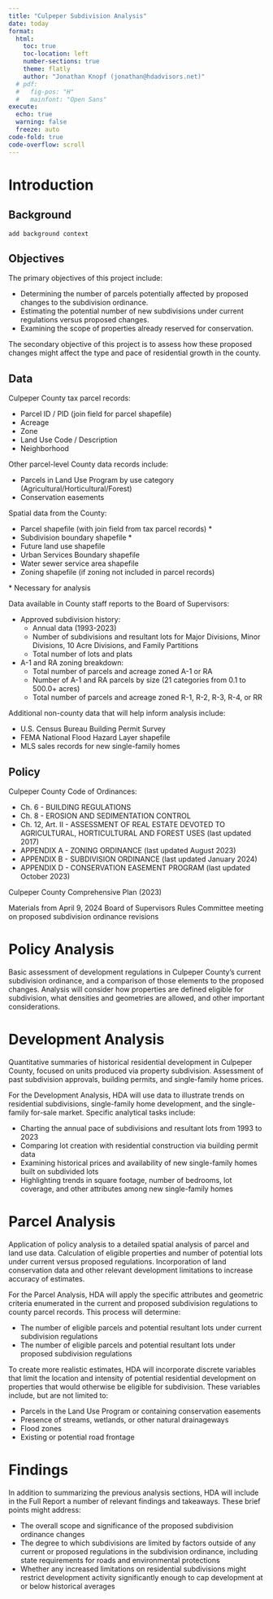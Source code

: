 ```yaml
---
title: "Culpeper Subdivision Analysis"
date: today
format:
  html:
    toc: true
    toc-location: left
    number-sections: true
    theme: flatly
    author: "Jonathan Knopf (jonathan@hdadvisors.net)"
  # pdf:
  #   fig-pos: "H"
  #   mainfont: "Open Sans"
execute: 
  echo: true
  warning: false
  freeze: auto
code-fold: true
code-overflow: scroll
---
```


# Introduction

## Background

```add background context```

## Objectives

The primary objectives of this project include:

* Determining the number of parcels potentially affected by proposed changes to the subdivision ordinance.
* Estimating the potential number of new subdivisions under current regulations versus proposed changes.
* Examining the scope of properties already reserved for conservation.

The secondary objective of this project is to assess how these proposed changes might affect the type and pace of residential growth in the county.

## Data

Culpeper County tax parcel records:

* Parcel ID / PID (join field for parcel shapefile)
* Acreage
* Zone
* Land Use Code / Description
* Neighborhood

Other parcel-level County data records include:

* Parcels in Land Use Program by use category (Agricultural/Horticultural/Forest)
* Conservation easements

Spatial data from the County:

* Parcel shapefile (with join field from tax parcel records) \*
* Subdivision boundary shapefile \*
* Future land use shapefile
* Urban Services Boundary shapefile
* Water sewer service area shapefile
* Zoning shapefile (if zoning not included in parcel records)

\* Necessary for analysis

Data available in County staff reports to the Board of Supervisors:

* Approved subdivision history:
  * Annual data (1993-2023)
  * Number of subdivisions and resultant lots for Major Divisions, Minor Divisions, 10 Acre Divisions, and Family Partitions
  * Total number of lots and plats

* A-1 and RA zoning breakdown:
  * Total number of parcels and acreage zoned A-1 or RA
  * Number of A-1 and RA parcels by size (21 categories from 0.1 to 500.0+ acres)
  * Total number of parcels and acreage zoned R-1, R-2, R-3, R-4, or RR

Additional non-county data that will help inform analysis include:

* U.S. Census Bureau Building Permit Survey
* FEMA National Flood Hazard Layer shapefile
* MLS sales records for new single-family homes 

## Policy

Culpeper County Code of Ordinances:

* Ch. 6 - BUILDING REGULATIONS
* Ch. 8 - EROSION AND SEDIMENTATION CONTROL
* Ch. 12, Art. II - ASSESSMENT OF REAL ESTATE DEVOTED TO AGRICULTURAL, HORTICULTURAL AND FOREST USES (last updated 2017)
* APPENDIX A - ZONING ORDINANCE (last updated August 2023)
* APPENDIX B - SUBDIVISION ORDINANCE (last updated January 2024)
* APPENDIX D - CONSERVATION EASEMENT PROGRAM (last updated October 2023)

Culpeper County Comprehensive Plan (2023)

Materials from April 9, 2024 Board of Supervisors Rules Committee meeting on proposed subdivision ordinance revisions

# Policy Analysis

Basic assessment of development regulations in Culpeper County’s current subdivision ordinance, and a comparison of those elements to the proposed changes. Analysis will consider how properties are defined eligible for subdivision, what densities and geometries are allowed, and other important considerations.

# Development Analysis

Quantitative summaries of historical residential development in Culpeper County, focused on units produced via property subdivision. Assessment of past subdivision approvals, building permits, and single-family home prices.

For the Development Analysis, HDA will use data to illustrate trends on residential subdivisions, single-family home development, and the single-family for-sale market. Specific analytical tasks include:

* Charting the annual pace of subdivisions and resultant lots from 1993 to 2023
* Comparing lot creation with residential construction via building permit data
* Examining historical prices and availability of new single-family homes built on subdivided lots
* Highlighting trends in square footage, number of bedrooms, lot coverage, and other attributes among new single-family homes

# Parcel Analysis

Application of policy analysis to a detailed spatial analysis of parcel and land use data. Calculation of eligible properties and number of potential lots under current versus proposed regulations. Incorporation of land conservation data and other relevant development limitations to increase accuracy of estimates.

For the Parcel Analysis, HDA will apply the specific attributes and geometric criteria enumerated in the current and proposed subdivision regulations to county parcel records. This process will determine:

* The number of eligible parcels and potential resultant lots under current subdivision regulations
* The number of eligible parcels and potential resultant lots under proposed subdivision regulations

To create more realistic estimates, HDA will incorporate discrete variables that limit the location and intensity of potential residential development on properties that would otherwise be eligible for subdivision. These variables include, but are not limited to:

* Parcels in the Land Use Program or containing conservation easements
* Presence of streams, wetlands, or other natural drainageways
* Flood zones
* Existing or potential road frontage

# Findings

In addition to summarizing the previous analysis sections, HDA will include in the Full Report a number of relevant findings and takeaways. These brief points might address:

* The overall scope and significance of the proposed subdivision ordinance changes
* The degree to which subdivisions are limited by factors outside of any current or proposed regulations in the subdivision ordinance, including state requirements for roads and environmental protections
* Whether any increased limitations on residential subdivisions might restrict development activity significantly enough to cap development at or below historical averages





